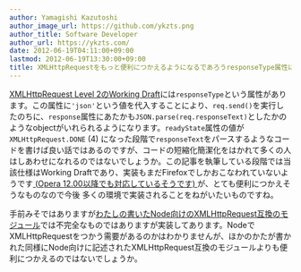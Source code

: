 ```yaml
---
author: Yamagishi Kazutoshi
author_image_url: https://github.com/ykzts.png
author_title: Software Developer
author_url: https://ykzts.com/
date: 2012-06-19T04:11:00+09:00
lastmod: 2012-06-19T13:30:00+09:00
title: XMLHttpRequestをもっと便利につかえるようになるであろうresponseType属性について
---
```


[XMLHttpRequest Level 2のWorking Draft](http://www.w3.org/TR/2012/WD-XMLHttpRequest-20120117/)には`responseType`という属性があります。この属性に`'json'`という値を代入することにより、`req.send()`を実行したのちに、`response`属性にあたかも`JSON.parse(req.responseText)`としたかのようなobjectがいれられるようになります。`readyState`属性の値が`XMLHttpRequest.DONE` (4) になった段階で`responseText`をパースするようなコードを書けば良い話ではあるのですが、コードの短縮化簡潔化をはかれて多くの人はしあわせになれるのではないでしょうか。この記事を執筆している段階では当該仕様はWorking Draftであり、実装もまだFirefoxでしかおこなわれていないようです<ins datetime="2012-06-19T13:30:00+09:00"> ([Opera 12.00以降でも対応している](http://syoichi.tumblr.com/post/25413263431)そうです) </ins>が、とても便利につかえそうなものなので今後 多くの環境で実装されることをねがいたいものですね。

<!--truncate-->

手前みそではありますが[わたしの書いたNode向けのXMLHttpRequest互換のモジュール](https://github.com/ykzts/node-xmlhttprequest)では不完全なものではありますが実装してあります。NodeでXMLHttpRequestをつかう需要があるのかはわかりませんが、ほかのかたが書かれた同様にNode向けに記述されたXMLHttpRequest互換のモジュールよりも便利につかえるのではないでしょうか。

